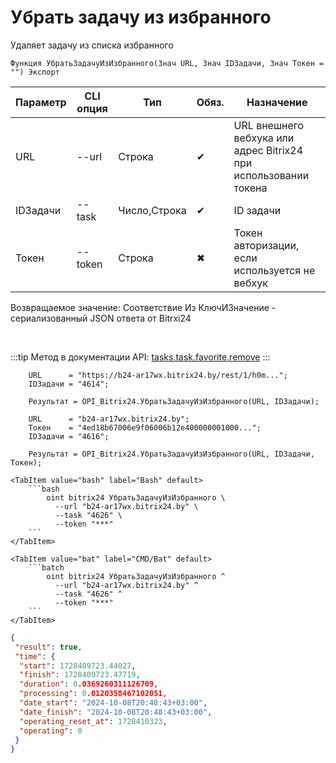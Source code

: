 ﻿---
sidebar_position: 18
---


# Убрать задачу из избранного
 Удаляет задачу из списка избранного



`Функция УбратьЗадачуИзИзбранного(Знач URL, Знач IDЗадачи, Знач Токен = "") Экспорт`

  | Параметр | CLI опция | Тип | Обяз. | Назначение |
  |-|-|-|-|-|
  | URL | --url | Строка | &#x2714; | URL внешнего вебхука или адрес Bitrix24 при использовании токена |
  | IDЗадачи | --task | Число,Строка | &#x2714; | ID задачи |
  | Токен | --token | Строка | &#x2716; | Токен авторизации, если используется не вебхук |

  
  Возвращаемое значение:   Соответствие Из КлючИЗначение - сериализованный JSON ответа от Bitrxi24

<br/>

:::tip
Метод в документации API: [tasks.task.favorite.remove](https://dev.1c-bitrix.ru/rest_help/tasks/task/tasks/tasks_task_favorite_remove.php)
:::
<br/>



```bsl title="Пример использования для 1С:Предприятие/OneScript"
    URL      = "https://b24-ar17wx.bitrix24.by/rest/1/h0m...";
    IDЗадачи = "4614";

    Результат = OPI_Bitrix24.УбратьЗадачуИзИзбранного(URL, IDЗадачи);

    URL      = "b24-ar17wx.bitrix24.by";
    Токен    = "4ed18b67006e9f06006b12e400000001000...";
    IDЗадачи = "4616";

    Результат = OPI_Bitrix24.УбратьЗадачуИзИзбранного(URL, IDЗадачи, Токен);
```
    

 <Tabs>
  
    <TabItem value="bash" label="Bash" default>
        ```bash
            oint bitrix24 УбратьЗадачуИзИзбранного \
              --url "b24-ar17wx.bitrix24.by" \
              --task "4626" \
              --token "***"
        ```
    </TabItem>
  
    <TabItem value="bat" label="CMD/Bat" default>
        ```batch
            oint bitrix24 УбратьЗадачуИзИзбранного ^
              --url "b24-ar17wx.bitrix24.by" ^
              --task "4626" ^
              --token "***"
        ```
    </TabItem>
</Tabs>


```json title="Результат"
{
 "result": true,
 "time": {
  "start": 1728409723.44027,
  "finish": 1728409723.47719,
  "duration": 0.0369260311126709,
  "processing": 0.0120358467102051,
  "date_start": "2024-10-08T20:48:43+03:00",
  "date_finish": "2024-10-08T20:48:43+03:00",
  "operating_reset_at": 1728410323,
  "operating": 0
 }
}
```
